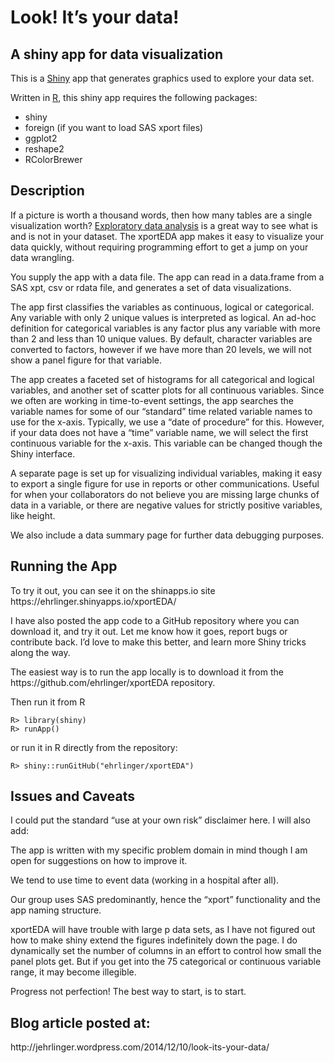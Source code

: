 Look! It's your data!
======

## A shiny app for data visualization

This is a [Shiny](http://shiny.rstudio.com/) app that generates graphics used to explore your data set. 

Written in [R](http://cran.r-project.org/), this shiny app requires the following packages:

  * shiny
  * foreign (if you want to load SAS xport files)
  * ggplot2 
  * reshape2
  * RColorBrewer

## Description
If a picture is worth a thousand words, then how many tables are a single visualization worth? [Exploratory data analysis](http://en.wikipedia.org/wiki/Exploratory_data_analysis) is a great way to see what is and is not in your dataset.
The xportEDA app makes it easy to visualize your data quickly, without requiring programming effort to get a jump on your data wrangling.

You supply the app with a data file. The app can read in a data.frame from a SAS xpt, csv or rdata file, and generates a set of data visualizations.

The app first classifies the variables as continuous, logical or categorical. Any variable with only 2 unique values is interpreted as logical. An ad-hoc definition for categorical variables is any factor plus any variable with more than 2 and less than 10 unique values. By default, character variables are converted to factors, however if we have more than 20 levels, we will not show a panel figure for that variable.

The app creates a faceted set of histograms for all categorical and logical variables, and another set of scatter plots for all continuous variables. Since we often are working in time-to-event settings, the app searches the variable names for some of our “standard” time related variable names to use for the x-axis. Typically, we use a “date of procedure” for this. However, if your data does not have a “time” variable name, we will select the first continuous variable for the x-axis. This variable can be changed though the Shiny interface.

A separate page is set up for visualizing individual variables, making it easy to export a single figure for use in reports or other communications. Useful for when your collaborators do not believe you are missing large chunks of data in a variable, or there are negative values for strictly positive variables, like height.

We also include a data summary page for further data debugging purposes.

## Running the App
To try it out, you can see it on the shinapps.io site
https://ehrlinger.shinyapps.io/xportEDA/

I have also posted the app code to a GitHub repository where you can download it, and try it out. Let me know how it goes, report bugs or contribute back. I’d love to make this better, and learn more Shiny tricks along the way.

The easiest way is to run the app locally is to download it from the https://github.com/ehrlinger/xportEDA repository.

Then run it from R
```
R> library(shiny)
R> runApp()
```

or run it in R directly from the repository:

```
R> shiny::runGitHub("ehrlinger/xportEDA")
```

## Issues and Caveats

I could put the standard “use at your own risk” disclaimer here. I will also add:

The app is written with my specific problem domain in mind though I am open for suggestions on how to improve it.

We tend to use time to event data (working in a hospital after all).

Our group uses SAS predominantly, hence the “xport” functionality and the app naming structure.

xportEDA will have trouble with large p data sets, as I have not figured out how to make shiny extend the figures indefinitely down the page. I do dynamically set the number of columns in an effort to control how small the panel plots get. But if you get into the 75 categorical or continuous variable range, it may become illegible.

Progress not perfection! The best way to start, is to start.

## Blog article posted at:
http://jehrlinger.wordpress.com/2014/12/10/look-its-your-data/

